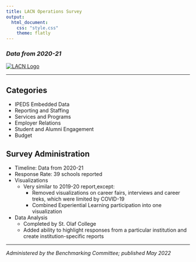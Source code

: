 ```yaml
---
title: LACN Operations Survey
output: 
  html_document:
    css: "style.css"
    theme: flatly
---
```


### *Data from 2020-21* {#college}

::: {.row}

<a href = "http://liberalartscareers.org/"> <img id="logo" src="images/LACN%20logo.jpg" alt="LACN Logo"> </a>

:::

<hr/>

::: {.row}

::: {.col-sm-6}

# **Categories**

- IPEDS Embedded Data
- Reporting and Staffing
- Services and Programs
- Employer Relations
- Student and Alumni Engagement
- Budget


:::

::: {.col-sm-6}

# **Survey Administration**

- Timeline: Data from 2020-21 
- Response Rate: 39 schools reported
- Visualizations
    - Very similar to 2019-20 report,except:
      - Removed visualizations on career fairs, interviews and career treks, which were limited by COVID-19
      - Combined Experiential Learning participation into one visualization
- Data Analysis
  - Completed by St. Olaf College
  - Added ability to highlight responses from a particular institution and create institution-specific reports
  
:::

:::

<hr/>

*Administered by the Benchmarking Committee; published May 2022*
